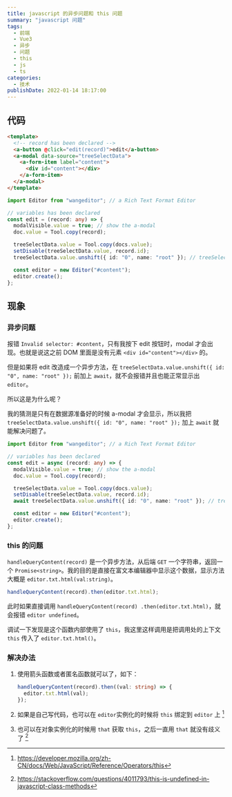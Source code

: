```yaml
---
title: javascript 的异步问题和 this 问题
summary: "javascript 问题"
tags:
  - 前端
  - Vue3
  - 异步
  - 问题
  - this
  - js
  - ts
categories:
  - 技术
publishDate: 2022-01-14 18:17:00
---
```


## 代码

```html
<template>
  <!-- record has been declared -->
  <a-button @click="edit(record)">edit</a-button>
  <a-modal data-source="treeSelectData">
    <a-form-item label="content">
      <div id="content"></div>
    </a-form-item>
  </a-modal>
</template>
```

```typescript
import Editor from "wangeditor"; // a Rich Text Format Editor

// variables has been declared
const edit = (record: any) => {
  modalVisible.value = true; // show the a-modal
  doc.value = Tool.copy(record);

  treeSelectData.value = Tool.copy(docs.value);
  setDisable(treeSelectData.value, record.id);
  treeSelectData.value.unshift({ id: "0", name: "root" }); // treeSelectData is the datasource of a-modal

  const editor = new Editor("#content");
  editor.create();
};
```

## 现象

### 异步问题

报错 `Invalid selector: #content`，只有我按下 edit 按钮时，modal 才会出现。也就是说这之前 DOM 里面是没有元素 `<div id="content"></div>` 的。

但是如果将 edit 改造成一个异步方法，在 `treeSelectData.value.unshift({ id: "0", name: "root" });` 前加上 `await`，就不会报错并且也能正常显示出 `editor`。

所以这是为什么呢？

我的猜测是只有在数据源准备好的时候 a-modal 才会显示，所以我把 `treeSelectData.value.unshift({ id: "0", name: "root" });` 加上 `await` 就能解决问题了。

```typescript
import Editor from "wangeditor"; // a Rich Text Format Editor

// variables has been declared
const edit = async (record: any) => {
  modalVisible.value = true; // show the a-modal
  doc.value = Tool.copy(record);

  treeSelectData.value = Tool.copy(docs.value);
  setDisable(treeSelectData.value, record.id);
  await treeSelectData.value.unshift({ id: "0", name: "root" }); // treeSelectData is the datasource of a-modal

  const editor = new Editor("#content");
  editor.create();
};
```

### this 的问题

`handleQueryContent(record)` 是一个异步方法，从后端 `GET` 一个字符串，返回一个 `Promise<string>`。我的目的是直接在富文本编辑器中显示这个数据，显示方法大概是 `editor.txt.html(val:string)`。

```typeScript
handleQueryContent(record).then(editor.txt.html);
```

此时如果直接调用 `handleQueryContent(record) .then(editor.txt.html)`，就会报错 `editor undefined`。

调试一下发现是这个函数内部使用了 `this`，我这里这样调用是把调用处的上下文 `this` 传入了 `editor.txt.html()`。

### 解决办法

1. 使用箭头函数或者匿名函数就可以了，如下：

   ```typescript
   handleQueryContent(record).then((val: string) => {
     editor.txt.html(val);
   });
   ```

2. 如果是自己写代码，也可以在 `editor`实例化的时候将 `this` 绑定到 `editor` 上 [^1]
3. 也可以在对象实例化的时候用 `that` 获取 `this`，之后一直用 `that` 就没有歧义了 [^2]

[^1]: https://developer.mozilla.org/zh-CN/docs/Web/JavaScript/Reference/Operators/this
[^2]: https://stackoverflow.com/questions/4011793/this-is-undefined-in-javascript-class-methods
